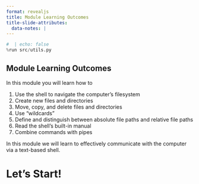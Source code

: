 ```yaml
---
format: revealjs
title: Module Learning Outcomes
title-slide-attributes:
  data-notes: |
---
```


```python
#  | echo: false
%run src/utils.py
```


## Module Learning Outcomes

In this module you will learn how to

1. Use the shell to navigate the computer’s filesystem
2. Create new files and directories
3. Move, copy, and delete files and directories
4. Use "wildcards"
5. Define and distinguish between absolute file paths and relative file paths
6. Read the shell's built-in manual
7. Combine commands with pipes


:::{.notes}
In this module we will learn to effectively communicate with the computer via a text-based shell.
:::


# Let's Start!